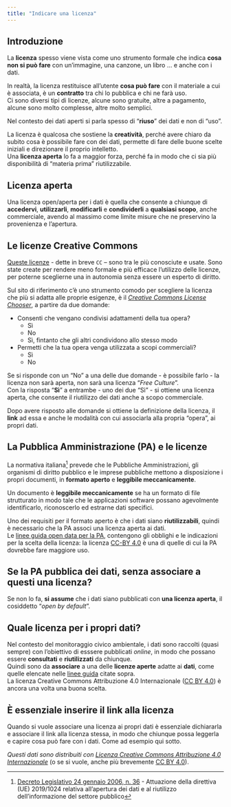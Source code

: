 ```yaml
---
title: "Indicare una licenza"
---
```


## Introduzione

La **licenza** spesso viene vista come uno strumento formale che indica **cosa non si può fare** con un'immagine, una canzone, un libro ... e anche con i dati.

In realtà, la licenza restituisce all'utente **cosa può fare** con il materiale a cui è associata, è un **contratto** tra chi lo pubblica e chi ne farà uso.<br>
Ci sono diversi tipi di licenze, alcune sono gratuite, altre a pagamento, alcune sono molto complesse, altre molto semplici.

::: aside
Nel contesto dei dati aperti si parla spesso di "**riuso**" dei dati e non di "uso".
:::

La licenza è qualcosa che sostiene la **creatività**, perché avere chiaro da subito cosa è possibile fare con dei dati, permette di fare delle buone scelte iniziali e direzionare il proprio intelletto.<br>
Una **licenza aperta** lo fa a maggior forza, perché fa in modo che ci sia più disponibilità di "materia prima" riutilizzabile.

::: {.callout-note}
## Licenza aperta

Una licenza open/aperta per i dati è quella che consente a chiunque di **accedervi**, **utilizzarli**, **modificarli** e **condividerli** a **qualsiasi scopo**, anche commerciale, avendo al massimo come limite misure che ne preservino la provenienza e l'apertura.
:::

## Le licenze Creative Commons

[Queste licenze](https://creativecommons.org/) - dette in breve `CC` -- sono tra le più conosciute e usate. Sono state create per rendere meno formale e più efficace l'utilizzo delle licenze, per poterne sceglierne una in autonomia senza essere un esperto di diritto.

Sul sito di riferimento c'è uno strumento comodo per scegliere la licenza che più si adatta alle proprie esigenze, è il [*Creative Commons License Chooser*](https://creativecommons.org/choose/?lang=it), a partire da due domande:

- Consenti che vengano condivisi adattamenti della tua opera?
  - Sì
  - No
  - Sì, fintanto che gli altri condividono allo stesso modo
- Permetti che la tua opera venga utilizzata a scopi commerciali?
  - Sì
  - No

Se si risponde con un "No" a una delle due domande - è possibile farlo - la licenza non sarà aperta, non sarà una licenza "*Free Culture*".<br>
Con la risposta "**Sì**" a entrambe - uno dei due "Sì" - si ottiene una licenza aperta, che consente il riutilizzo dei dati anche a scopo commerciale.

Dopo avere risposto alle domande si ottiene la definizione della licenza, il **link** ad essa e anche le modalità con cui associarla alla propria "opera", ai propri dati.

## La Pubblica Amministrazione (PA) e le licenze

La normativa italiana[^decretoDatiAperti] prevede che le Pubbliche Amministrazioni, gli organismi di diritto pubblico e le imprese pubbliche mettono a disposizione i propri documenti, in **formato aperto** e **leggibile meccanicamente**.

::: aside
Un documento è **leggibile meccanicamente** se ha un formato di file strutturato in modo tale che le applicazioni software possano agevolmente identificarlo, riconoscerlo ed estrarne dati specifici.
:::

Uno dei requisiti per il formato aperto è che i dati siano **riutilizzabili**, quindi è necessario che la PA associ una licenza aperta ai dati.<br>
Le [linee guida open data per la PA](https://docs.italia.it/AgID/documenti-in-consultazione/lg-opendata-docs/it/bozza/aspetti-legali-e-di-costo/licenze-e-condizioni-di-riutilizzo.html), contengono gli obblighi e le indicazioni per la scelta della licenza: la licenza [CC-BY 4.0](https://creativecommons.org/licenses/by/4.0/deed.it) è una di quelle di cui la PA dovrebbe fare maggiore uso.

::: {.callout-tip}
## Se la PA pubblica dei dati, senza associare a questi una licenza?

Se non lo fa, **si assume** che i dati siano pubblicati con **una licenza aperta**, il cosiddetto "*open by default*".
:::

## Quale licenza per i propri dati?

Nel contesto del monitoraggio civico ambientale, i dati sono raccolti (quasi sempre) con l'obiettivo di esssere pubblicati *online*, in modo che possano essere **consultati** e **riutilizzati** da chiunque.<br>
Quindi sono da **associare** a una delle **licenze aperte** adatte ai **dati**, come quelle elencate nelle [linee guida](https://docs.italia.it/AgID/documenti-in-consultazione/lg-opendata-docs/it/bozza/aspetti-legali-e-di-costo/licenze-e-condizioni-di-riutilizzo.html) citate sopra.<br>
La licenza Creative Commons Attribuzione 4.0 Internazionale ([CC BY 4.0](https://creativecommons.org/licenses/by/4.0/deed.it)) è ancora una volta una buona scelta.



::: {.callout-tip}
## È essenziale inserire il link alla licenza

Quando si vuole associare una licenza ai propri dati è essenziale dichiararla e associare il link alla licenza stessa, in modo che chiunque possa leggerla e capire cosa può fare con i dati. Come ad esempio qui sotto.

*Questi dati sono distribuiti con [Licenza Creative Commons Attribuzione 4.0 Internazionale](https://creativecommons.org/licenses/by/4.0/deed.it)* (o se si vuole, anche più brevemente [CC BY 4.0](https://creativecommons.org/licenses/by/4.0/deed.it)).
:::

[^decretoDatiAperti]: [Decreto Legislativo 24 gennaio 2006, n. 36](https://www.normattiva.it/uri-res/N2Ls?urn:nir:stato:decreto.legislativo:2006-01-24;36!vig) - Attuazione della direttiva (UE) 2019/1024 relativa all'apertura dei dati e al riutilizzo dell'informazione del settore pubblico

